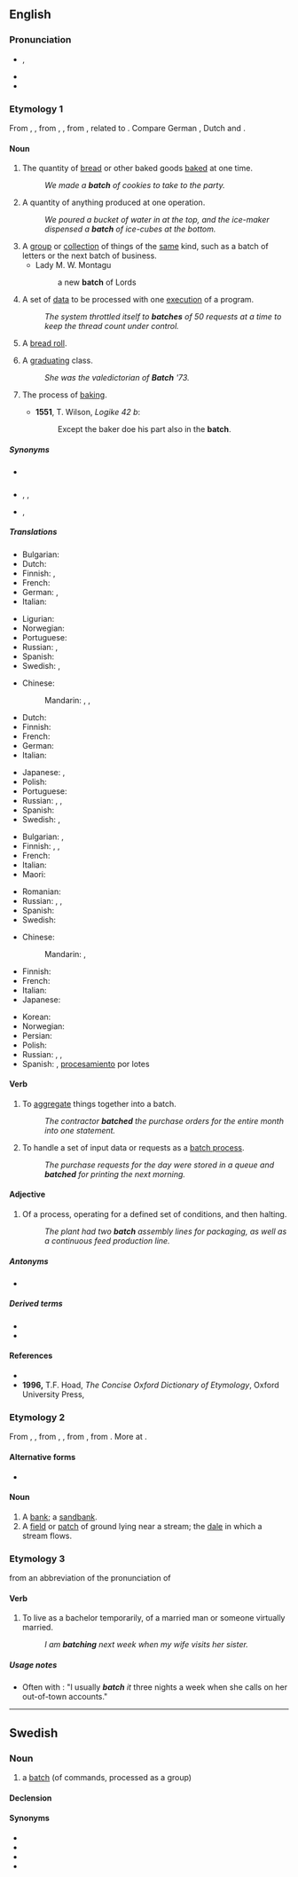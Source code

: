 ==English==

===Pronunciation===
* {{enPR|băch}}, {{IPA|/bæt͡ʃ/|lang=en}}
* {{audio|en-us-batch.ogg|Audio (US)|lang=en}}
* {{rhymes|ætʃ|lang=en}}

===Etymology 1===
From {{etyl|enm|en}} {{m|enm|bache}}, {{m|enm|bacche}}, from {{etyl|ang|en}} {{m|ang|*bæċe}}, {{m|ang|*bæċċe||baking; something baked}}, from {{etyl|gem-pro|en}} {{m|gem-pro|*bakiz||baking}}, related to {{m|ang|bacan||to bake}}. Compare German {{m|de|Gebäck|}}, Dutch {{m|nl|gebak|}} and {{m|nl|baksel|}}.

====Noun====
{{en-noun|es}}

# The quantity of [[bread]] or other baked goods [[bake]]d at one time.
#: ''We made a '''batch''' of cookies to take to the party.''
# A quantity of anything produced at one operation.
#: ''We poured a bucket of water in at the top, and the ice-maker dispensed a '''batch''' of ice-cubes at the bottom.''
# A [[group]] or [[collection]] of things of the [[same]] kind, such as a batch of letters or the next batch of business.
#* Lady M. W. Montagu
#*: a new '''batch''' of Lords
# {{lb|en|computing}} A set of [[data]] to be processed with one [[execute|execution]] of a program.
#: ''The system throttled itself to '''batches''' of 50 requests at a time to keep the thread count under control.''
# {{lb|en|UK|dialect|Midlands}} A [[bread roll]].
# {{lb|en|Philippines}} A [[graduating]] class.
#: ''She was the valedictorian of '''Batch''' '73.''
# {{lb|en|obsolete}} The process of [[baking]].
#* '''1551''', T. Wilson, ''Logike 42 b'':
#*: Except the baker doe his part also in the '''batch'''.

=====Synonyms=====
* {{sense|quantity of baked goods}} {{l|en|recipe}}
* {{sense|anything produced in one operation}} {{l|en|pressing}}, {{l|en|run}}, {{l|en|lot}}
* {{sense|group of things of the same kind}} {{l|en|group}}, {{l|en|lot}}

=====Translations=====
{{trans-top|quantity of baked goods made at one time}}
* Bulgarian: {{t|bg|фурна}}
* Dutch: {{t+|nl|lot|n}}
* Finnish: {{t+|fi|erä}}, {{t+|fi|satsi}}
* French: {{t+|fr|fournée|f}}
* German: {{t+|de|Liefermenge|f}}, {{t+|de|Stapel|m}}
* Italian: {{t+|it|infornata|f}}
{{trans-mid}}
* Ligurian: {{t|lij|fornâ|f}}
* Norwegian: {{t+|no|ladning|f}}
* Portuguese: {{t|pt|fornada|f}}
* Russian: {{t+|ru|па́ртия|f}}, {{t+|ru|по́рция|f}}
* Spanish: {{t|es|hornada|f}}
* Swedish: {{t+|sv|bak|n}}, {{t+|sv|sats|c}}
{{trans-bottom}}

{{trans-top|quantity of anything produced in one operation}}
* Chinese:
*: Mandarin: {{t|cmn|批次|tr=pīcì|sc=Hani}}, {{t+|cmn|批|tr=pī|sc=Hani}}, {{t+|cmn|批量|tr=pīliàng|sc=Hani}}
* Dutch: {{t+|nl|lot|n}}
* Finnish: {{t+|fi|erä}}
* French: {{t+|fr|lot|m}}
* German: {{t+|de|Partie|f}}
* Italian: {{t+|it|lotto|m}}
{{trans-mid}}
* Japanese: {{t+|ja|束|tr=たば, taba|sc=Jpan}}, {{t+|ja|群れ|tr=むれ, mure|sc=Jpan}}
* Polish: {{t+|pl|wsad}}
* Portuguese: {{t+|pt|lote}}
* Russian: {{t+|ru|па́ртия|f}}, {{t+|ru|се́рия|f}}, {{t+|ru|паке́т|m}}
* Spanish: {{t+|es|lote|m}}
* Swedish: {{t+|sv|sats|c}}, {{t+|sv|batch}}
{{trans-bottom}}

{{trans-top|group or collection of things of the same kind}}
* Bulgarian: {{t+|bg|партида}}, {{t+|bg|порция}}
* Finnish: {{t+|fi|joukko}}, {{t+|fi|sarja}}, {{t+|fi|nippu}}
* French: {{t+|fr|jeu|m}}
* Italian: {{t+|it|serie|f}}
* Maori: {{t|mi|rakerake}}
{{trans-mid}}
* Romanian: {{t+|ro|șarjă|f}}
* Russian: {{t+|ru|па́ртия|f}}, {{t+|ru|паке́т|m}}, {{t+|ru|по́рция|f}}
* Spanish: {{t+|es|lote|m}}
* Swedish: {{t+|sv|sats|c}}
{{trans-bottom}}

{{trans-top|computing}}
* Chinese:
*: Mandarin: {{t|cmn|程序組|sc=Hani}}, {{t|cmn|程序组|tr=chéngxù zǔ|sc=Hani}}
* Finnish: {{t+|fi|erä}}
* French: {{t+|fr|lot|m}}
* Italian: {{t+|it|batch|m}}
* Japanese: {{t|ja|バッチ|tr=batchi|sc=Jpan}}
{{trans-mid}}
* Korean: {{t+|ko|일괄|n}}
* Norwegian: {{t|no|batch}}
* Persian: {{t+|fa|بچ|tr=bač|sc=fa-Arab}}
* Polish: {{t+|pl|stos|m}}
* Russian: {{t+|ru|паке́т|m}}, {{t|ru|бэтч|m}}, {{t|ru|бэч|m}}
* Spanish: {{t+|es|lote|m}}, [[procesamiento]] por lotes
{{trans-bottom}}

====Verb====
{{en-verb|batches|batching|batched}}

# {{lb|en|transitive}} To [[aggregate]] things together into a batch.
#: ''The contractor '''batched''' the purchase orders for the entire month into one statement.''
# {{lb|en|transitive|computing}} To handle a set of input data or requests as a [[batch process]].
#: ''The purchase requests for the day were stored in a queue and '''batched''' for printing the next morning.''

====Adjective====
{{en-adj|-}}

# Of a process, operating for a defined set of conditions, and then halting.
#: ''The plant had two '''batch''' assembly lines for packaging, as well as a continuous feed production line.''

=====Antonyms=====
* {{l|en|continuous}}

=====Derived terms=====
* {{l|en|batch mode}}
* {{l|en|batch process}}

====References====
* {{R:Webster 1913}}
* '''1996,''' T.F. Hoad, ''The Concise Oxford Dictionary of Etymology'', Oxford University Press, {{ISBN|0192830988}}

===Etymology 2===
From {{inh|en|enm|bache}}, {{m|enm|bæcche}}, from {{inh|en|ang|bæċe}}, {{m|ang|beċe||brook, stream}}, from {{etyl|gem-pro|en}} {{m|gem-pro|*bakiz||brook}}, from {{etyl|ine-pro|en}} {{m|ine-pro|*bʰog-||flowing water}}. More at {{l|en|beach}}.

====Alternative forms====
* {{l|en|baiche}} {{qualifier|obsolete}}

====Noun====
{{en-noun|es}}

# A [[bank]]; a [[sandbank]].
# A [[field]] or [[patch]] of ground lying near a stream; the [[dale]] in which a stream flows.

===Etymology 3===
from an abbreviation of the pronunciation of {{m|en|bachelor||unmarried adult male}}

====Verb====
{{en-verb|es}}

# {{lb|en|informal}} To live as a bachelor temporarily, of a married man or someone virtually married.
#: ''I am '''batching''' next week when my wife visits her sister.''

=====Usage notes=====
* Often with {{m|en|it}}: "I usually '''''batch''' it'' three nights a week when she calls on her out-of-town accounts."

----

==Swedish==

===Noun===
{{sv-noun|c}}

# {{lb|sv|computing|slang}} a [[#English|batch]] (of commands, processed as a group)

====Declension====
{{sv-infl-noun-c-er}}
{{sv-infl-noun-c-ar}}

====Synonyms====
* {{l|sv|kommandofil}}
* {{l|sv|körning}}
* {{l|sv|program}}
* {{l|sv|sats}}
